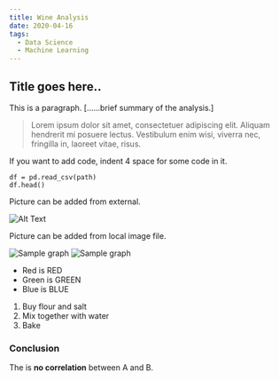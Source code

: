 ```yaml
---
title: Wine Analysis
date: 2020-04-16
tags:
  - Data Science
  - Machine Learning
---
```


## Title goes here..

This is a paragraph. [......brief summary of the analysis.]

> Lorem ipsum dolor sit amet, consectetuer adipiscing elit. Aliquam hendrerit mi posuere lectus. Vestibulum enim wisi, viverra nec, fringilla in, laoreet vitae, risus.

If you want to add code, indent 4 space for some code in it. 


    df = pd.read_csv(path)
    df.head()


Picture can be added from external.  

![Alt Text](https://dummyimage.com/600x400/000/ff00ea.png "Image Title")

Picture can be added from local image file.

![Sample graph](./sample.png)
![Sample graph](./fig_01.png)

* Red is RED
* Green is GREEN
* Blue is BLUE

1. Buy flour and salt
2. Mix together with water
3. Bake

### Conclusion
The is **no correlation** between A and B.